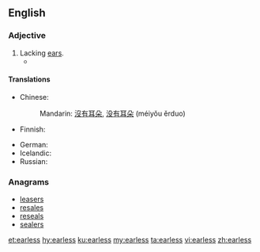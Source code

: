 ==English==

===Adjective===
{{en-adj|-}}

# Lacking [[ear]]s.
#* {{quote-magazine|year=2013|month=May-June|author=[http://www.americanscientist.org/authors/detail/william-e-conner-1 William E. Conner]
|title=[http://www.americanscientist.org/issues/feature/2013/3/an-acoustic-arms-race An Acoustic Arms Race]
|volume=101|issue=3|page=206-7|magazine={{w|American Scientist}}
|passage='''Earless''' ghost swift moths become “invisible” to echolocating bats by forming mating clusters close (less than half a meter) above vegetation and effectively blending into the clutter of echoes that the bat receives from the leaves and stems around them.}}
#: {{usex|'''Earless''' seals are probably more hydrodynamic without ear lobes.|lang=en}}

====Translations====
{{trans-top|lacking ears}}
* Chinese:
*: Mandarin: [[沒有]][[耳朵]], [[没有]][[耳朵]] (méiyǒu ěrduo)
* Finnish: {{t|fi|korvaton}}
{{trans-mid}}
* German: {{t|de|ohrlos}}
* Icelandic: {{t|is|eyrnalaus}}
* Russian: {{t+|ru|безу́хий}}
{{trans-bottom}}

===Anagrams===
* [[leasers#English|leasers]]
* [[resales#English|resales]]
* [[reseals#English|reseals]]
* [[sealers#English|sealers]]

[[et:earless]]
[[hy:earless]]
[[ku:earless]]
[[my:earless]]
[[ta:earless]]
[[vi:earless]]
[[zh:earless]]